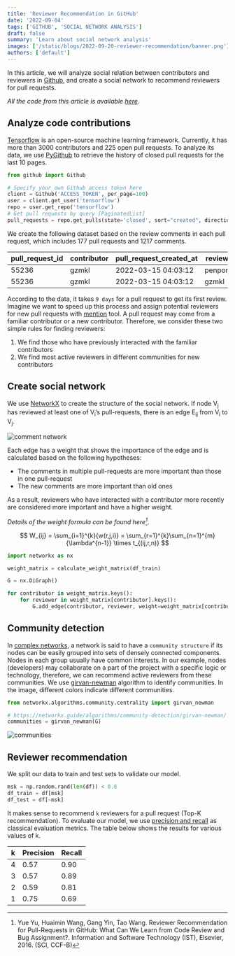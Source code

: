 ```yaml
---
title: 'Reviewer Recommendation in GitHub'
date: '2022-09-04'
tags: ['GITHUB', 'SOCIAL NETWORK ANALYSIS']
draft: false
summary: 'Learn about social network analysis'
images: ['/static/blogs/2022-09-20-reviewer-recommendation/banner.png']
authors: ['default']
---
```


[//]: # 'Imagine you have an active and popular open source project on Github. Many contributors have contributed to it, and there are many open pull requests.'
[//]: # "How would you handle this situation? If you don't respond to a pull request quickly, you risk losing contributors, so in order to speed up your software development and improve the software quality, you should find potential reviewers for each pull request."

In this article, we will analyze social relation between contributors and reviewers in [Github](https://github.com/), and create a social network to recommend reviewers for pull requests.

_All the code from this article is available [here](https://github.com/miladbarzideh/reviewer-recommendation)_.

## Analyze code contributions

[Tensorflow](https://github.com/tensorflow/tensorflow) is an open-source machine learning framework. Currently, it has more than 3000 contributors and 225 open pull requests.
To analyze its data, we use [PyGithub](https://pygithub.readthedocs.io/) to retrieve the history of closed pull requests for the last 10 pages.

```python
from github import Github

# Specify your own Github access token here
client = Github('ACCESS_TOKEN', per_page=100)
user = client.get_user('tensorflow')
repo = user.get_repo('tensorflow')
# Get pull requests by query [PaginatedList]
pull_requests = repo.get_pulls(state='closed', sort="created", direction="desc")
```

We create the following dataset based on the review comments in each pull request, which includes 177 pull requests and 1217 comments.

| pull_request_id | contributor | pull_request_created_at | reviewer | review_comment_created_at |
| --------------- | ----------- | ----------------------- | -------- | ------------------------- |
| 55236           | gzmkl       | 2022-03-15 04:03:12     | penpornk | 2022-03-23 20:49:21       |
| 55236           | gzmkl       | 2022-03-15 04:03:12     | gzmkl    | 2022-03-24 22:43:48       |

According to the data, it takes `9 days` for a pull request to get its first review.
Imagine we want to speed up this process and assign potential reviewers for new pull requests with [mention](https://docs.github.com/en/get-started/writing-on-github/getting-started-with-writing-and-formatting-on-github/basic-writing-and-formatting-syntax#mentioning-people-and-teams) tool.
A pull request may come from a familiar contributor or a new contributor. Therefore, we consider these two simple rules for finding reviewers:

1. We find those who have previously interacted with the familiar contributors
2. We find most active reviewers in different communities for new contributors

## Create social network

We use [NetworkX](https://networkx.org/) to create the structure of the social network.
If node V<sub>j</sub> has reviewed at least one of V<sub>i</sub>’s
pull-requests, there is an edge E<sub>ij</sub> from V<sub>i</sub> to V<sub>j</sub>.

![comment network](/static/blogs/2022-09-20-reviewer-recommendation/simple-graph.png)

Each edge has a weight that shows the importance of the edge and is calculated based on the following hypotheses:

- The comments in multiple pull-requests are more important than those
  in one pull-request
- The new comments are more important than old ones

As a result, reviewers who have interacted with a contributor more recently are considered more important and have a higher weight.

_Details of the weight formula can be found here[^1]_.

$$
W_{ij} = \sum_{i=1}^{k}{w(r,j,i)} = \sum_{r=1}^{k}\sum_{n=1}^{m}{\lambda^{n-1}} \times t_{(ij,r,n)}
$$

```python
import networkx as nx

weight_matrix = calculate_weight_matrix(df_train)

G = nx.DiGraph()

for contributor in weight_matrix.keys():
    for reviewer in weight_matrix[contributor].keys():
        G.add_edge(contributor, reviewer, weight=weight_matrix[contributor][reviewer])
```

## Community detection

In [complex networks](https://en.wikipedia.org/wiki/Complex_network), a network is said to have a `community structure` if its nodes can be easily grouped into sets of densely connected components.
Nodes in each group usually have common interests. In our example, nodes (developers) may collaborate on a part of the project with a specific logic or technology, therefore, we can recommend active reviewers from these communities.
We use [girvan-newman](https://networkx.guide/algorithms/community-detection/girvan-newman/) algorithm to identify communities. In the image, different colors indicate different communities.

```python
from networkx.algorithms.community.centrality import girvan_newman

# https://networkx.guide/algorithms/community-detection/girvan-newman/
communities = girvan_newman(G)
```

![communities](/static/blogs/2022-09-20-reviewer-recommendation/communities.png)

## Reviewer recommendation

We split our data to train and test sets to validate our model.

```python
msk = np.random.rand(len(df)) < 0.8
df_train = df[msk]
df_test = df[~msk]
```

It makes sense to recommend `k` reviewers for a pull request (Top-K recommendation). To evaluate our model, we use [precision and recall](https://en.wikipedia.org/wiki/Precision_and_recall) as classical evaluation metrics. The table below shows the results for various values of k.

| k   | Precision | Recall |
| --- | --------- | ------ |
| 4   | 0.57      | 0.90   |
| 3   | 0.57      | 0.89   |
| 2   | 0.59      | 0.81   |
| 1   | 0.75      | 0.69   |

[^1]: Yue Yu, Huaimin Wang, Gang Yin, Tao Wang. Reviewer Recommendation for Pull-Requests in GitHub: What Can We Learn from Code Review and Bug Assignment?. Information and Software Technology (IST), Elsevier, 2016. (SCI, CCF-B)
